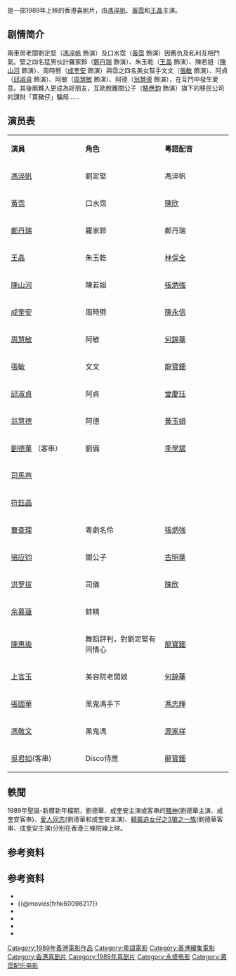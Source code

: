 {{Infobox Film
| name = 精裝追女仔3之狼之一族
| original_name = ''{{lang|en|The Romancing Star III}}''
| image = The Romancing Star III.jpg
| caption =
| director = [[黃靖華|黃靖華]]
| producer = [[王晶_(導演)|王晶]]
| producer_2 = 蘇馬全、鄭樹新
| writer   = 王晶
| starring =[[馮淬帆|馮淬帆]]<br />[[黃霑|黃霑]]<br />[[王晶|王晶]]
| music = [[黃霑|黃霑]]<br />[[周錦祥|周錦祥]]
| cinematography = [[李新業|李新業]]
| editing = [[蔡雄|蔡雄]] 
| production_company = [[永盛電影公司|永盛電影公司]]
| distributor ={{BHKG}} 永盛
| released = {{HKG-1959}}：{{film date|1989|12|21}}<br>{{TWN}}：{{start date|1990|2|24}}
| runtime = 93 分鐘
| country = {{英屬香港電影}}
| language = 粵語
| gross   = 香港：HK $10,399,779.00 <ref>{{Cite web|title=精裝追女仔之3狼之一族 (1989)|url=http://hkmdb.com/db/movies/view.mhtml?id=7222&display_set=big5|accessdate=2020-04-15|work=hkmdb.com|archive-date=2017-09-15|archive-url=https://web.archive.org/web/20170915211933/http://hkmdb.com/db/movies/view.mhtml?id=7222&display_set=big5|dead-url=no}}</ref>
| preceded_by    = [[精裝追女仔2|精裝追女仔2]]
| followed_by    = [[精裝追女仔2004|精裝追女仔2004]]
| amg_id = |
| imdb_id    = tt0098217
}}
{{engname|《精裝追女仔3之狼之一族》|''The Romancing Star III''}}是一部1989年上映的香港喜剧片，由[[馮淬帆|馮淬帆]]、[[黃霑|黃霑]]和[[王晶_(導演)|王晶]]主演。

== 剧情简介 ==
兩車房老闆劉定堅（[[馮淬帆|馮淬帆]] 飾演）及口水霑（[[黃霑|黃霑]] 飾演）因舊仇及私利互相鬥氣。堅之四名猛男伙計羅家鈴（[[鄭丹瑞|鄭丹瑞]] 飾演）、朱玉乾（[[王晶|王晶]] 飾演）、陳若姐（[[陳山河|陳山河]] 飾演）、周時劈（[[成奎安|成奎安]] 飾演）與霑之四名美女幫手文文（[[張敏|張敏]] 飾演）、阿貞（[[邱淑貞|邱淑貞]] 飾演）、阿敏（[[周慧敏|周慧敏]] 飾演）、阿德（[[翁慧德|翁慧德]] 飾演），在互鬥中發生愛意。其後兩夥人更成為好朋友，互助脫離關公子（[[駱應鈞|駱應鈞]] 飾演）旗下的移民公司的謀財「賣豬仔」騙局……

== 演员表 == 
{|class="wikitable" width="57%"
|- style="background:cornflowerblue; color:white" align=center
|style="width:1%"|'''演員'''||style="width:1%"|'''角色'''||style="width:1%"|'''粵語配音'''
|-
|[[馮淬帆|馮淬帆]]  
|劉定堅
|馮淬帆
|-
|[[黃霑|黃霑]] 
| 口水霑 
|[[陳欣_(配音員)|陳欣]]
|-
|[[鄭丹瑞|鄭丹瑞]] 
| 羅家鈴 
|鄭丹瑞
|-
|[[王晶|王晶]] 
| 朱玉乾 
|[[林保全|林保全]]
|-
|[[陳山河|陳山河]] 
| 陳若姐 
|[[張炳強|張炳強]]
|-
|[[成奎安|成奎安]] 
| 周時劈 
|[[陳永信|陳永信]]
|-
|[[周慧敏|周慧敏]] 
| 阿敏 
|[[何錦華|何錦華]]
|-
|[[張敏|張敏]] 
| 文文 
|[[龍寶鈿|龍寶鈿]]
|-
|[[邱淑貞|邱淑貞]] 
| 阿貞 
|[[曾慶珏|曾慶珏]]
|-
|[[翁慧德|翁慧德]] 
| 阿德 
|[[黃玉娟|黃玉娟]]
|-
|[[劉德華|劉德華]] （客串）
| 劉備 
|[[李學斌_(電台主持)|李學斌]]
|-
|[[司馬燕|司馬燕]] 
|
|
|-
|[[符鈺晶|符鈺晶]] 
|
|
|-
|[[曹查理|曹查理]] 
| 粵劇名伶 
|[[張炳強|張炳強]]
|-
|[[骆应钧|骆应钧]] 
| 關公子
| [[古明華|古明華]]
|-
|[[洪罗拔|洪罗拔]] 
| 司儀
| [[陳欣_(配音員)|陳欣]]
|-
|[[余慕蓮|余慕蓮]] 
| 蚌精
|
|-
|[[陳惠瑜|陳惠瑜]] 
| 舞蹈評判，對劉定堅有同情心 
|[[龍寶鈿|龍寶鈿]]
|-
|[[上官玉|上官玉]] 
| 美容院老闆娘
| [[何錦華|何錦華]]
|-
|[[張國華|張國華]] 
| 黑鬼馮手下 
|[[馮志輝|馮志輝]]
|-
|[[馮敬文|馮敬文]] 
|黑鬼馮 
|[[源家祥|源家祥]]
|-
|[[吳君如|吳君如]](客串) 
|Disco侍應
|[[龍寶鈿|龍寶鈿]]
|}

==軼聞==
1989年聖誕-新曆新年檔期，劉德華、成奎安主演或客串的[[賭神|賭神]](劉德華主演、成奎安客串)、[[愛人同志_(電影)|愛人同志]](劉德華和成奎安主演)、[[精裝追女仔之3狼之一族|精裝追女仔之3狼之一族]](劉德華客串、成奎安主演)分别在香港三條院線上映。

== 参考资料 ==
{{reflist}}

== 参考资料 ==
*{{hkmdb title|7222}}
*{{@movies|frhk60098217}}
*{{douban}}
*{{Mtime|16226}}
*{{rotten-tomatoes|romancing_star_iii}}
*{{imdb title|0098217}}

{{精裝追女仔系列}}
{{周慧敏}}
{{DEFAULTSORT:JING}}
[[Category:1989年香港電影作品|Category:1989年香港電影作品]]
[[Category:粵語電影|Category:粵語電影]]
[[Category:香港續集電影|Category:香港續集電影]]
[[Category:香港喜剧片|Category:香港喜剧片]]
[[Category:1989年喜剧片|Category:1989年喜剧片]]
[[Category:永盛电影|Category:永盛电影]]
[[Category:黄霑配乐电影|Category:黄霑配乐电影]]